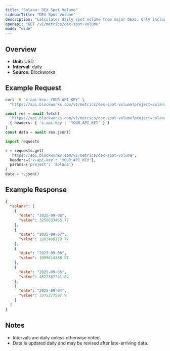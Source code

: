 ```yaml
---
title: "Solana: DEX Spot Volume"
sidebarTitle: "DEX Spot Volume"
description: "Calculates daily spot volume from major DEXs. Only includes volumes from fee-paying liquidity pools"
openapi: "GET /v1/metrics/dex-spot-volume"
mode: "wide"
---
```


## Overview

- **Unit:** USD
- **Interval:** daily
- **Source:** Blockworks

## Example Request

<CodeGroup>

```bash cURL
curl -H "x-api-key: YOUR_API_KEY" \
  "https://api.blockworks.com/v1/metrics/dex-spot-volume?project=solana"
```

```typescript TypeScript
const res = await fetch(
  'https://api.blockworks.com/v1/metrics/dex-spot-volume?project=solana',
  { headers: { 'x-api-key': 'YOUR_API_KEY' } }
)
const data = await res.json()
```

```python Python
import requests

r = requests.get(
  'https://api.blockworks.com/v1/metrics/dex-spot-volume',
  headers={'x-api-key': 'YOUR_API_KEY'},
  params={'project': 'solana'}
)
data = r.json()
```

</CodeGroup>

## Example Response

```json
{
  "solana": [
    {
      "date": "2025-09-08",
      "value": 3256633465.77
    },
    {
      "date": "2025-09-07",
      "value": 1803468110.77
    },
    {
      "date": "2025-09-06",
      "value": 1999614388.81
    },
    {
      "date": "2025-09-05",
      "value": 4822387241.84
    },
    {
      "date": "2025-09-04",
      "value": 3375277597.9
    }
  ]
}
```

## Notes
- Intervals are daily unless otherwise noted.
- Data is updated daily and may be revised after late-arriving data.
